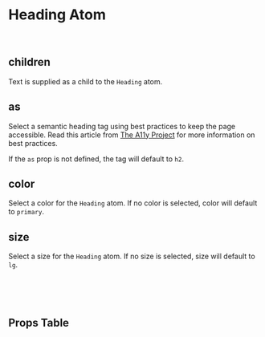 

<Meta of={HeadingStories} />

# Heading Atom

<Canvas of={HeadingStories.Default} />

<br />

## children

Text is supplied as a child to the `Heading` atom.

## as

Select a semantic heading tag using best practices to keep the page accessible. Read this article from [The A11y Project]('https://www.a11yproject.com/posts/how-to-accessible-heading-structure/#best-practices-summarized') for more information on best practices.

If the `as` prop is not defined, the tag will default to `h2`.

## color

Select a color for the `Heading` atom. If no color is selected, color will default to `primary`.

## size

Select a size for the `Heading` atom. If no size is selected, size will default to `lg`.

<br />
<br />
<br />

## Props Table

<ArgTypes />
